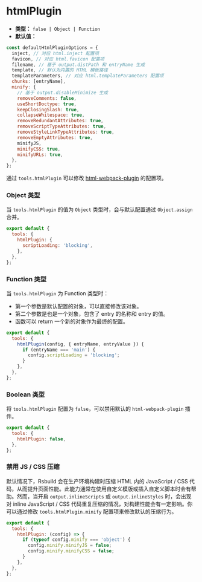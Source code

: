 # htmlPlugin

- **类型：** `false | Object | Function`
- **默认值：**

```js
const defaultHtmlPluginOptions = {
  inject, // 对应 html.inject 配置项
  favicon, // 对应 html.favicon 配置项
  filename, // 基于 output.distPath 和 entryName 生成
  template, // 默认为内置的 HTML 模板路径
  templateParameters, // 对应 html.templateParameters 配置项
  chunks: [entryName],
  minify: {
    // 基于 output.disableMinimize 生成
    removeComments: false,
    useShortDoctype: true,
    keepClosingSlash: true,
    collapseWhitespace: true,
    removeRedundantAttributes: true,
    removeScriptTypeAttributes: true,
    removeStyleLinkTypeAttributes: true,
    removeEmptyAttributes: true,
    minifyJS,
    minifyCSS: true,
    minifyURLs: true,
  },
};
```

通过 `tools.htmlPlugin` 可以修改 [html-webpack-plugin](https://github.com/jantimon/html-webpack-plugin) 的配置项。

### Object 类型

当 `tools.htmlPlugin` 的值为 `Object` 类型时，会与默认配置通过 `Object.assign` 合并。

```js
export default {
  tools: {
    htmlPlugin: {
      scriptLoading: 'blocking',
    },
  },
};
```

### Function 类型

当 `tools.htmlPlugin` 为 Function 类型时：

- 第一个参数是默认配置的对象，可以直接修改该对象。
- 第二个参数是也是一个对象，包含了 entry 的名称和 entry 的值。
- 函数可以 return 一个新的对象作为最终的配置。

```js
export default {
  tools: {
    htmlPlugin(config, { entryName, entryValue }) {
      if (entryName === 'main') {
        config.scriptLoading = 'blocking';
      }
    },
  },
};
```

### Boolean 类型

将 `tools.htmlPlugin` 配置为 `false`，可以禁用默认的 `html-webpack-plugin` 插件。

```js
export default {
  tools: {
    htmlPlugin: false,
  },
};
```

### 禁用 JS / CSS 压缩

默认情况下，Rsbuild 会在生产环境构建时压缩 HTML 内的 JavaScript / CSS 代码，从而提升页面性能。此能力通常在使用自定义模版或插入自定义脚本时会有帮助。然而，当开启 `output.inlineScripts` 或 `output.inlineStyles` 时，会出现对 inline JavaScript / CSS 代码重复压缩的情况，对构建性能会有一定影响。你可以通过修改 `tools.htmlPlugin.minify` 配置项来修改默认的压缩行为。

```js
export default {
  tools: {
    htmlPlugin: (config) => {
      if (typeof config.minify === 'object') {
        config.minify.minifyJS = false;
        config.minify.minifyCSS = false;
      }
    },
  },
};
```
